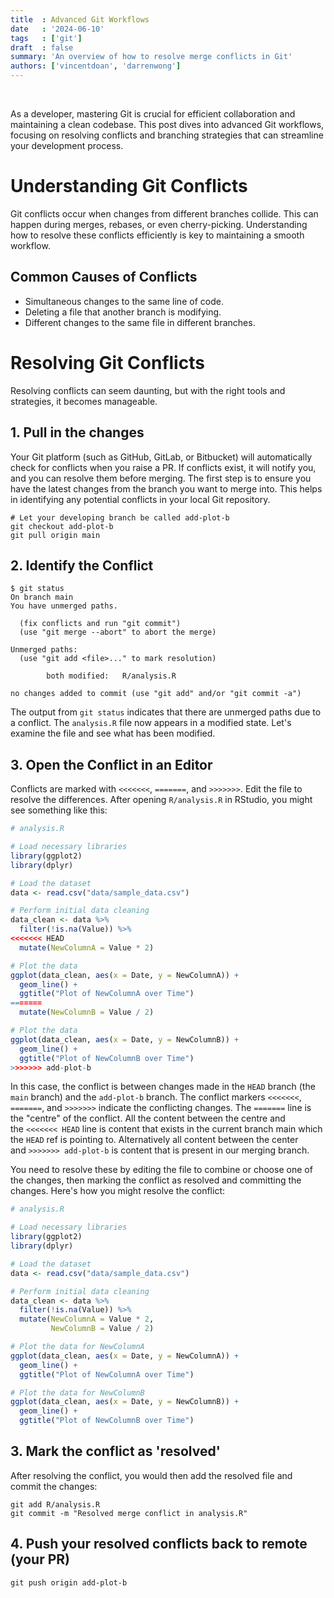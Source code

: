 ```yaml
---
title  : Advanced Git Workflows
date   : '2024-06-10'
tags   : ['git']
draft  : false
summary: 'An overview of how to resolve merge conflicts in Git'
authors: ['vincentdoan', 'darrenwong']
---
```


<TOCInline toc={props.toc} indentDepth={2} />
<br/>

As a developer, mastering Git is crucial for efficient collaboration and maintaining a clean codebase. This post dives into advanced Git workflows, focusing on resolving conflicts and branching strategies that can streamline your development process.

# Understanding Git Conflicts

Git conflicts occur when changes from different branches collide. This can happen during merges, rebases, or even cherry-picking. Understanding how to resolve these conflicts efficiently is key to maintaining a smooth workflow.

## Common Causes of Conflicts

- Simultaneous changes to the same line of code.
- Deleting a file that another branch is modifying.
- Different changes to the same file in different branches.

# Resolving Git Conflicts

Resolving conflicts can seem daunting, but with the right tools and strategies, it becomes manageable.

## 1. Pull in the changes 
Your Git platform (such as GitHub, GitLab, or Bitbucket) will automatically check for conflicts when you raise a PR. If conflicts exist, it will notify you, and you can resolve them before merging.
The first step is to ensure you have the latest changes from the branch you want to merge into. This helps in identifying any potential conflicts in your local Git repository.

```shell
# Let your developing branch be called add-plot-b 
git checkout add-plot-b
git pull origin main
```

## 2. Identify the Conflict

```shell
$ git status 
On branch main
You have unmerged paths.

  (fix conflicts and run "git commit")
  (use "git merge --abort" to abort the merge)

Unmerged paths:
  (use "git add <file>..." to mark resolution)

        both modified:   R/analysis.R

no changes added to commit (use "git add" and/or "git commit -a")
```

The output from `git status` indicates that there are unmerged paths due to a conflict. The `analysis.R` file now appears in a modified state. Let's examine the file and see what has been modified.

## 3. Open the Conflict in an Editor 

Conflicts are marked with `<<<<<<<`, `=======`, and `>>>>>>>`. Edit the file to resolve the differences.
After opening `R/analysis.R` in RStudio, you might see something like this:

```R
# analysis.R

# Load necessary libraries
library(ggplot2)
library(dplyr)

# Load the dataset
data <- read.csv("data/sample_data.csv")

# Perform initial data cleaning
data_clean <- data %>%
  filter(!is.na(Value)) %>%
<<<<<<< HEAD
  mutate(NewColumnA = Value * 2)

# Plot the data
ggplot(data_clean, aes(x = Date, y = NewColumnA)) +
  geom_line() +
  ggtitle("Plot of NewColumnA over Time")
=======
  mutate(NewColumnB = Value / 2)

# Plot the data
ggplot(data_clean, aes(x = Date, y = NewColumnB)) +
  geom_line() +
  ggtitle("Plot of NewColumnB over Time")
>>>>>>> add-plot-b
```

In this case, the conflict is between changes made in the `HEAD` branch (the `main` branch) and the `add-plot-b` branch. The conflict markers `<<<<<<<`, `=======`, and `>>>>>>>` indicate the conflicting changes. The `=======` line is the "centre" of the conflict. All the content between the centre and the `<<<<<<< HEAD` line is content that exists in the current branch main which the `HEAD` ref is pointing to. Alternatively all content between the center and `>>>>>>> add-plot-b` is content that is present in our merging branch.

You need to resolve these by editing the file to combine or choose one of the changes, then marking the conflict as resolved and committing the changes. Here's how you might resolve the conflict:

```R
# analysis.R

# Load necessary libraries
library(ggplot2)
library(dplyr)

# Load the dataset
data <- read.csv("data/sample_data.csv")

# Perform initial data cleaning
data_clean <- data %>%
  filter(!is.na(Value)) %>%
  mutate(NewColumnA = Value * 2,
         NewColumnB = Value / 2)

# Plot the data for NewColumnA
ggplot(data_clean, aes(x = Date, y = NewColumnA)) +
  geom_line() +
  ggtitle("Plot of NewColumnA over Time")

# Plot the data for NewColumnB
ggplot(data_clean, aes(x = Date, y = NewColumnB)) +
  geom_line() +
  ggtitle("Plot of NewColumnB over Time")
```

## 3. Mark the conflict as 'resolved'

After resolving the conflict, you would then add the resolved file and commit the changes:

```shell
git add R/analysis.R
git commit -m "Resolved merge conflict in analysis.R"
```

## 4. Push your resolved conflicts back to remote (your PR) 

```shell
git push origin add-plot-b
```